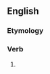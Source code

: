 ==English==

===Etymology===
{{suffix|en|divide|eth|nocat=1}}

===Verb===
{{head|en|verb form}}

# {{en-archaic third-person singular of|divide}}
